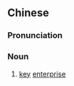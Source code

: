 {{also|骨干企业}}
==Chinese==
{{zh-forms|s=骨干企业|type=22}}

===Pronunciation===
{{zh-pron
|m=gǔgān qǐyè
|cat=n
}}

===Noun===
{{zh-noun}}

# [[key]] [[enterprise]]